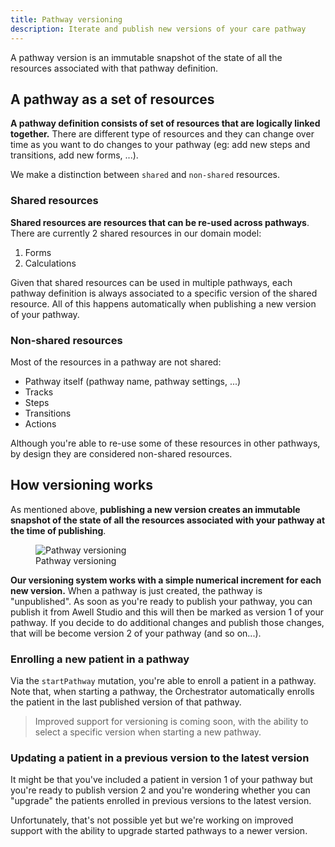 ```yaml
---
title: Pathway versioning
description: Iterate and publish new versions of your care pathway
---
```


A pathway version is an immutable snapshot of the state of all the resources associated with that pathway definition.

## A pathway as a set of resources

**A pathway definition consists of set of resources that are logically linked together.** There are different type of resources and they can change over time as you want to do changes to your pathway (eg: add new steps and transitions, add new forms, ...).

We make a distinction between `shared` and `non-shared` resources.

### Shared resources

**Shared resources are resources that can be re-used across pathways**. There are currently 2 shared resources in our domain model:

1. Forms
2. Calculations

Given that shared resources can be used in multiple pathways, each pathway definition is always associated to a specific version of the shared resource. All of this happens automatically when publishing a new version of your pathway.

### Non-shared resources

Most of the resources in a pathway are not shared:

- Pathway itself (pathway name, pathway settings, ...)
- Tracks
- Steps
- Transitions
- Actions

Although you're able to re-use some of these resources in other pathways, by design they are considered non-shared resources.

## How versioning works

As mentioned above, **publishing a new version creates an immutable snapshot of the state of all the resources associated with your pathway at the time of publishing**.

<figure className="w-full flex flex-col justify-center text-center">
  <img
    src="https://res.cloudinary.com/da7x4rzl4/image/upload/v1651756063/Developer%20portal/pathway_versioning.png"
    alt="Pathway versioning"
    className="w-full mx-auto"
  />
  <figcaption className="dark:text-slate-400 pt-1">
    Pathway versioning
  </figcaption>
</figure>

**Our versioning system works with a simple numerical increment for each new version.** When a pathway is just created, the pathway is "unpublished". As soon as you're ready to publish your pathway, you can publish it from Awell Studio and this will then be marked as version 1 of your pathway. If you decide to do additional changes and publish those changes, that will be become version 2 of your pathway (and so on...).

### Enrolling a new patient in a pathway

Via the `startPathway` mutation, you're able to enroll a patient in a pathway. Note that, when starting a pathway, the Orchestrator automatically enrolls the patient in the last published version of that pathway.

> Improved support for versioning is coming soon, with the ability to select a specific version when starting a new pathway.

### Updating a patient in a previous version to the latest version

It might be that you've included a patient in version 1 of your pathway but you're ready to publish version 2 and you're wondering whether you can "upgrade" the patients enrolled in previous versions to the latest version.

Unfortunately, that's not possible yet but we're working on improved support with the ability to upgrade started pathways to a newer version.
